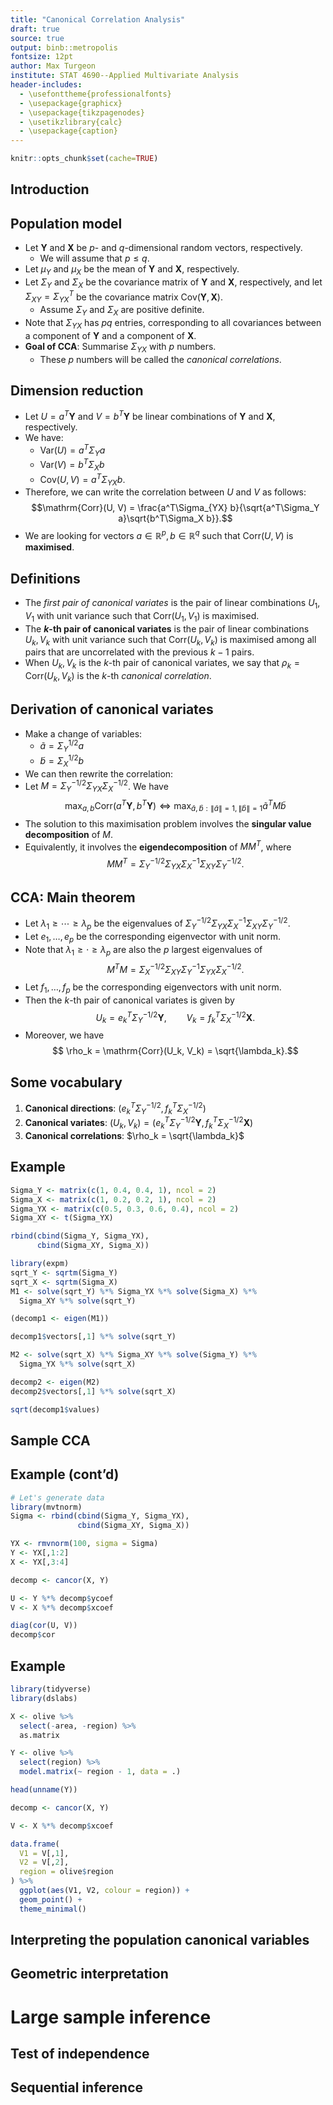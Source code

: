 ```yaml
---
title: "Canonical Correlation Analysis"
draft: true
source: true
output: binb::metropolis
fontsize: 12pt
author: Max Turgeon
institute: STAT 4690--Applied Multivariate Analysis
header-includes:
  - \usefonttheme{professionalfonts}
  - \usepackage{graphicx}
  - \usepackage{tikzpagenodes}
  - \usetikzlibrary{calc}
  - \usepackage{caption}
---
```


```r
knitr::opts_chunk$set(cache=TRUE)
```

## Introduction

## Population model {.allowframebreaks}

  - Let $\mathbf{Y}$ and $\mathbf{X}$ be $p$- and $q$-dimensional random vectors, respectively.
    + We will assume that $p\leq q$.
  - Let $\mu_Y$ and $\mu_X$ be the mean of $\mathbf{Y}$ and $\mathbf{X}$, respectively.
  - Let $\Sigma_Y$ and $\Sigma_X$ be the covariance matrix of $\mathbf{Y}$ and $\mathbf{X}$, respectively, and let $\Sigma_{XY} = \Sigma_{YX}^T$ be the covariance matrix $\mathrm{Cov}(\mathbf{Y}, \mathbf{X})$.
    + Assume $\Sigma_Y$ and $\Sigma_X$ are positive definite.
  - Note that $\Sigma_{YX}$ has $pq$ entries, corresponding to all covariances between a component of $\mathbf{Y}$ and a component of $\mathbf{X}$.
  - **Goal of CCA**: Summarise $\Sigma_{YX}$ with $p$ numbers.
    + These $p$ numbers will be called the *canonical correlations*.
    
## Dimension reduction {.allowframebreaks}

  - Let $U = a^T\mathbf{Y}$ and $V = b^T\mathbf{Y}$ be linear combinations of $\mathbf{Y}$ and $\mathbf{X}$, respectively.
  - We have:
    + $\mathrm{Var}(U) = a^T\Sigma_Y a$
    + $\mathrm{Var}(V) = b^T\Sigma_X b$
    + $\mathrm{Cov}(U, V) = a^T\Sigma_{YX} b$.
  - Therefore, we can write the correlation between $U$ and $V$ as follows:
  $$\mathrm{Corr}(U, V) = \frac{a^T\Sigma_{YX} b}{\sqrt{a^T\Sigma_Y a}\sqrt{b^T\Sigma_X b}}.$$
  - We are looking for vectors $a\in\mathbb{R}^p,b\in\mathbb{R}^q$ such that $\mathrm{Corr}(U, V)$ is **maximised**.

## Definitions 

  - The *first pair of canonical variates* is the pair of linear combinations $U_1, V_1$ with unit variance such that $\mathrm{Corr}(U_1, V_1)$ is maximised.
  - The **$k$-th pair of canonical variates** is the pair of linear combinations $U_k, V_k$ with unit variance such that $\mathrm{Corr}(U_k, V_k)$ is maximised among all pairs that are uncorrelated with the previous $k-1$ pairs.
  - When $U_k, V_k$ is the $k$-th pair of canonical variates, we say that $\rho_k = \mathrm{Corr}(U_k, V_k)$ is the $k$-th *canonical correlation*.
  
## Derivation of canonical variates {.allowframebreaks}

  - Make a change of variables:
    + $\tilde{a} = \Sigma^{1/2}_Ya$
    + $\tilde{b} = \Sigma^{1/2}_Xb$
  - We can then rewrite the correlation:
  \begin{align*}
  \mathrm{Corr}(U, V) &= \frac{a^T\Sigma_{YX} b}{\sqrt{a^T\Sigma_Y a}\sqrt{b^T\Sigma_X b}} \\
  &= \frac{\tilde{a}^T\Sigma_Y^{-1/2}\Sigma_{YX}\Sigma_X^{-1/2}\tilde{b}}{\sqrt{\tilde{a}^T\tilde{a}}\sqrt{\tilde{b}^T\tilde{b}}}.
  \end{align*}
  - Let $M = \Sigma_Y^{-1/2}\Sigma_{YX}\Sigma_X^{-1/2}$. We have
  $$ \max_{a,b}\mathrm{Corr}(a^T\mathbf{Y}, b^T\mathbf{Y}) \Longleftrightarrow \max_{\tilde{a},\tilde{b}:\|\tilde{a}\|=1,\|\tilde{b}\|=1} \tilde{a}^TM\tilde{b}$$
  - The solution to this maximisation problem involves the **singular value decomposition** of $M$.
  - Equivalently, it involves the **eigendecomposition** of $MM^T$, where
  $$MM^T = \Sigma_Y^{-1/2}\Sigma_{YX}\Sigma_X^{-1}\Sigma_{XY}\Sigma_Y^{-1/2}.$$
  
## CCA: Main theorem

  - Let $\lambda_1\geq\cdots\geq\lambda_p$ be the eigenvalues of $\Sigma_Y^{-1/2}\Sigma_{YX}\Sigma_X^{-1}\Sigma_{XY}\Sigma_Y^{-1/2}$.
  - Let $e_1, \ldots, e_p$ be the corresponding eigenvector with unit norm.
  - Note that $\lambda_1\geq\cdot\geq\lambda_p$ are also the $p$ largest eigenvalues of 
  $$M^TM = \Sigma_X^{-1/2}\Sigma_{XY}\Sigma_Y^{-1}\Sigma_{YX}\Sigma_X^{-1/2}.$$
  - Let $f_1, \ldots, f_p$ be the corresponding eigenvectors with unit norm.
  - Then the $k$-th pair of canonical variates is given by
  $$U_k = e_k^T\Sigma_Y^{-1/2}\mathbf{Y}, \qquad V_k = f_k^T\Sigma_X^{-1/2}\mathbf{X}.$$
  - Moreover, we have
  $$ \rho_k = \mathrm{Corr}(U_k, V_k) = \sqrt{\lambda_k}.$$

## Some vocabulary

  1. **Canonical directions**: $(e_k^T\Sigma_Y^{-1/2}, f_k^T\Sigma_X^{-1/2})$
  2. **Canonical variates**: $(U_k, V_k)=\left(e_k^T\Sigma_Y^{-1/2}\mathbf{Y}, f_k^T\Sigma_X^{-1/2}\mathbf{X}\right)$
  3. **Canonical correlations**: $\rho_k = \sqrt{\lambda_k}$
  
## Example {.allowframebreaks}

```r
Sigma_Y <- matrix(c(1, 0.4, 0.4, 1), ncol = 2)
Sigma_X <- matrix(c(1, 0.2, 0.2, 1), ncol = 2)
Sigma_YX <- matrix(c(0.5, 0.3, 0.6, 0.4), ncol = 2)
Sigma_XY <- t(Sigma_YX)

rbind(cbind(Sigma_Y, Sigma_YX),
      cbind(Sigma_XY, Sigma_X))
```
```r
library(expm)
sqrt_Y <- sqrtm(Sigma_Y)
sqrt_X <- sqrtm(Sigma_X)
M1 <- solve(sqrt_Y) %*% Sigma_YX %*% solve(Sigma_X) %*% 
  Sigma_XY %*% solve(sqrt_Y)

(decomp1 <- eigen(M1))
```

```r
decomp1$vectors[,1] %*% solve(sqrt_Y)
```

```r
M2 <- solve(sqrt_X) %*% Sigma_XY %*% solve(Sigma_Y) %*% 
  Sigma_YX %*% solve(sqrt_X)

decomp2 <- eigen(M2)
decomp2$vectors[,1] %*% solve(sqrt_X)
```

```r
sqrt(decomp1$values)
```

## Sample CCA

## Example (cont'd) {.allowframebreaks}

```r
# Let's generate data
library(mvtnorm)
Sigma <- rbind(cbind(Sigma_Y, Sigma_YX),
               cbind(Sigma_XY, Sigma_X))

YX <- rmvnorm(100, sigma = Sigma)
Y <- YX[,1:2]
X <- YX[,3:4]

decomp <- cancor(X, Y)

U <- Y %*% decomp$ycoef
V <- X %*% decomp$xcoef

diag(cor(U, V))
decomp$cor
```

## Example {.allowframebreaks}

```r
library(tidyverse)
library(dslabs)

X <- olive %>% 
  select(-area, -region) %>% 
  as.matrix

Y <- olive %>% 
  select(region) %>% 
  model.matrix(~ region - 1, data = .)
```


```r
head(unname(Y))

decomp <- cancor(X, Y)

V <- X %*% decomp$xcoef
```


```r
data.frame(
  V1 = V[,1],
  V2 = V[,2],
  region = olive$region
) %>% 
  ggplot(aes(V1, V2, colour = region)) +
  geom_point() + 
  theme_minimal()
```


## Interpreting the population canonical variables

## Geometric interpretation

# Large sample inference

## Test of independence

## Sequential inference

